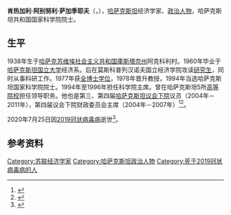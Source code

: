{{Infobox officeholder
| 姓名     = 肯热加利·萨加季耶夫
| 原名     = {{lang|kk|Кенжеғали Сағадиев}}
| 性别     = 男
| 职务     = [[哈萨克斯坦国家科学院|哈萨克斯坦国家科学院]]主席
| 总统     = [[努尔苏丹·纳扎尔巴耶夫|努尔苏丹·纳扎尔巴耶夫]]
| 就任日期 = 1994年2月2日
| 卸任日期 = 1996年3月13日
| 前任     = [[乌米尔扎克·苏丹加津|乌米尔扎克·苏丹加津]]
| 继任     = [[弗拉基米尔·什科尔尼克|弗拉基米尔·什科尔尼克]]
| 出生日期 = 1938年2月18日
| 出生地点 = {{USSR}}[[哈萨克苏维埃社会主义共和国|哈萨克苏维埃社会主义共和国]][[庫斯塔奈州|庫斯塔奈州]]
| 逝世日期 = {{death date and age|2020|07|25|1938|2|18|df=y}}
| 逝世地点 = {{KAZ}}[[努尔-苏丹|努尔-苏丹]]
| 政党     = [[祖国之光|祖国之光]]
| 母校     = [[哈萨克斯坦国立大学|哈萨克斯坦国立大学]]
| 学历     = 经济学博士
| 职业     = [[经济学家|经济学家]]、[[政治人物|政治人物]]
| 获奖     = {{劳动红旗勋章}} {{各族人民友谊勋章}} {{纪念列宁诞辰一百周年奖章}} {{开垦处女地奖章}}
}}
'''肯热加利·阿别努利·萨加季耶夫'''（{{lang-kk|Кенжеғали Әбенұлы Сағадиев}}，{{bd|1938年|2月18日|2020年|7月25日|catIdx=Sagadiyev}}），[[哈萨克斯坦|哈萨克斯坦]]经济学家、[[政治人物|政治人物]]，哈萨克斯坦共和国国家科学院院士。
==生平==
1938年生于[[哈萨克苏维埃社会主义共和国|哈萨克苏维埃社会主义共和国]][[庫斯塔奈州|庫斯塔奈州]]阿克科利村。1960年毕业于[[哈萨克斯坦国立大学|哈萨克斯坦国立大学]]经济系。后在莫斯科普列汉诺夫国立经济学院攻读[[研究生|研究生]]，同时从事科研工作。1977年获[[全博士学位|全博士学位]]，1978年晋升教授，1994年当选哈萨克斯坦国家科学院院士。1994年至1996年担任科学院主席。曾在哈萨克斯坦5所[[高等院校|高等院校]]担任领导职务。他也是第三、第四届[[馬日利斯|哈萨克斯坦议会下院]]议员（2004年－2011年），第四届议会下院财政委员会主席（2004年－2007年）<ref>{{cite web |title=Ушел из жизни академик Кенжегали Сагадиев |url=https://www.inform.kz/ru/ushel-iz-zhizni-akademik-kenzhegali-sagadiev_a3676714 |language=ru |date=2020-07-26 |access-date=2020-07-29 |archive-date=2020-07-29 |archive-url=https://web.archive.org/web/20200729053126/https://www.inform.kz/ru/ushel-iz-zhizni-akademik-kenzhegali-sagadiev_a3676714 |dead-url=no }}</ref><ref>{{cite web |title=美国务院官员：美支持修建哈中天然气管道计划 |url=http://finance.sina.com.cn/j/20050321/14491446597.shtml |publisher=新浪 |date=2005-03-21 |access-date=2020-07-29 |archive-date=2005-03-23 |archive-url=https://web.archive.org/web/20050323074012/http://finance.sina.com.cn/j/20050321/14491446597.shtml |dead-url=no }}</ref>。

2020年7月25日因[[2019冠状病毒病|2019冠状病毒病]]逝世<ref>{{cite web |title=От коронавируса скончался академик Кенжегали Сагадиев |url=https://newtimes.kz/obshchestvo/114274-ot-koronavirusa-skonchalsia-akademik-kenzhegali-sagadiev |language=ru |date=2020-07-26 |access-date=2020-07-29 |archive-date=2020-08-05 |archive-url=https://web.archive.org/web/20200805023108/https://newtimes.kz/obshchestvo/114274-ot-koronavirusa-skonchalsia-akademik-kenzhegali-sagadiev |dead-url=no }}</ref>。

==参考资料==
{{Reflist}}
{{Authority control}}
{{DEFAULTSORT:Sagadiyev, Kenzhegali}}
[[Category:苏联经济学家|Category:苏联经济学家]]
[[Category:哈萨克斯坦政治人物|Category:哈萨克斯坦政治人物]]
[[Category:死于2019冠状病毒病的人|Category:死于2019冠状病毒病的人]]